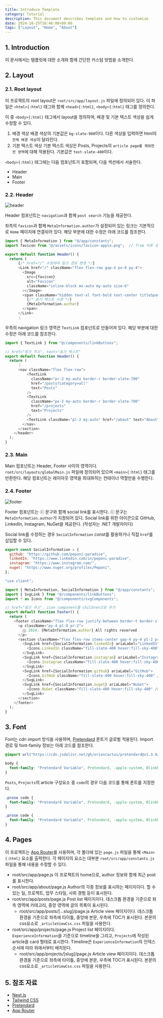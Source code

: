 ```yaml
---
title: Introduce Template
category: Tutorial
description: This document describes template and how to customize
date: 2024-10-25T10:46:00+09:00
tags: ["Layout", "Home", "About"]
---
```


## 1. Introduction

이 문서에서는 템플릿에 대한 소개와 함께 간단한 커스텀 방법을 소개한다.

## 2. Layout

### 2.1. Root layout

이 프로젝트의 root layout은 `root/src/app/layout.js` 파일에 정의되어 있다. 이 파일은 `<html>{:html}` 태그와 함께 `<head>{:html}`, `<body>{:html}` 태그를 정의한다.

이 중 `<body>{:html}` 태그에서 layout을 정의하며, 배경 및 기본 텍스트 색상을 쉽게 수정할 수 있다.
1. 배경 색상
    배경 색상의 기본값은 `bg-slate-900`이다. 다른 색상을 입력하면 html의 `전체 배경 색상`이 달라진다.
2. 기본 텍스트 색상
    기본 텍스트 색상은 Posts, Projects의 `article page를 제외한 전 영역`에 대해 적용된다. 기본값은 `text-slate-400`이다.

`<body>{:html}` 태그에는 다음 컴포넌트가 포함되며, 다음 섹션에서 서술한다.
- Header
- Main
- Footer

### 2.2. Header

![header](./posts/tutorial/Header.png)

Header 컴포넌트는 `navigation`과 함께 `post search` 기능을 제공한다.

좌측의 `favicon`과 함께 `MetaInformation.author`가 설정되어 있는 링크는 기본적으로 `Home` 페이지에 연결되어 있다. 해당 부분에 대한 수정은 아래 코드를 참조한다.
```js title="root/src/layouts/globalHeader.js" {2,7,15}
import { MetaInformation } from "@/app/constants";
import favicon from "@/assets/icons/favicon-apple.png";  // from 이후 경로 수정하여 favicon 변경

export default function Header() {
  return (
      {/* href="/" 수정하여 링크 경로 변경 */}
      <Link href="/" className="flex flex-row gap-4 px-8 py-4">  
        <Image
          src={favicon}
          alt="Favicon"
          className="inline-block mx-auto my-auto size-6"
        ></Image>
        <span className="hidden text-xl font-bold text-center titleSpan sm:inline-block">
          {/* 표기 텍스트 수정 */}
          {MetaInformation.author}
        </span>
      </Link>
      ⋮
```

우측의 navigation 링크 영역은 `TextLink` 컴포넌트로 만들어져 있다. 해당 부분에 대한 수정은 아래 코드를 참조한다.
```js title="root/src/layouts/globalHeader.js" {10-11,15-16,18}
import { TextLink } from "@/components/linkButtons";

// href="링크 주소", text="표기 텍스트"
export default function Header() {
  return (
      ⋮
      <nav className="flex flex-row">
          <TextLink
            className="pr-2 my-auto border-r border-slate-700"
            href="/posts?category=all"
            text="Posts"
          />
          <TextLink
            className="px-2 my-auto border-r border-slate-700"
            href="/projects"
            text="Projects"
          />
          <TextLink className="pl-2 my-auto" href="/about" text="About" />
        </nav>
      </section>
    </header>
  );
}
```

### 2.3. Main

Main 컴포넌트는 Header, Footer 사이의 영역이다. `root/src/layouts/globalMain.js` 파일에 정의되어 있으며 `<main>{:html}` 태그를 반환한다. 해당 컴포넌트는 레이아웃 영역을 최대화하는 컨테이너 역할만을 수행한다.

### 2.4. Footer

![footer](./posts/tutorial/Footer.png)

Footer 컴포넌트는 ⓒ 문구와 함께 social link를 표시한다. ⓒ 문구는 `MetaInformation.author`가 지정되어 있다. Social link를 위한 아이콘으로 GitHub, LinkedIn, Instagram, NuGet을 제공한다. (작성자는 .NET 개발자이다)

Social link를 수정하는 경우 `SocialInformation` const를 활용하거나 직접 `href`를 삽입할 수 있다.
```js title="root/src/app/constants.js"
export const SocialInformation = {
  github: "https://github.com/peponi-paradise",
  linkedIn: "https://www.linkedin.com/in/peponi-paradise",
  instagram: "https://www.instagram.com/",
  nuget: "https://www.nuget.org/profiles/Peponi",
};
```
```js title="root/src/layouts/globalFooter.js"
"use client";

import { MetaInformation, SocialInformation } from "@/app/constants";
import { SvgLink } from "@/components/linkButtons";
import * as Icons from "@/components/svgComponents";

// href="링크 주소", icon component를 children으로 추가
export default function Footer() {
  return (
    <footer className="flex flex-row justify-between border-t border-slate-700">
      <p className="py-4 pl-8 pr-2">
        ⓒ 2024. {MetaInformation.author} All rights reserved
      </p>
      <section className="flex flex-row items-center gap-4 py-4 pl-2 pr-8">
        <SvgLink href={SocialInformation.linkedIn} ariaLabel="LinkedIn">
          <Icons.LinkedIn className="fill-slate-400 hover:fill-sky-400" />
        </SvgLink>
        <SvgLink href={SocialInformation.instagram} ariaLabel="Instagram">
          <Icons.Instagram className="fill-slate-400 hover:fill-sky-400" />
        </SvgLink>
        <SvgLink href={SocialInformation.github} ariaLabel="GitHub">
          <Icons.GitHub className="fill-slate-400 hover:fill-sky-400" />
        </SvgLink>
        <SvgLink href={SocialInformation.nuget} ariaLabel="NuGet">
          <Icons.NuGet className="fill-slate-400 hover:fill-sky-400" />
        </SvgLink>
      </section>
    </footer>
  );
}
```

## 3. Font

Font는 cdn import 방식을 사용하며, [Pretendard](https://github.com/orioncactus/pretendard) 폰트가 글로벌 적용된다. Import 경로 및 font-family 정보는 아래 코드를 참조한다.
```css title="root/src/app/globals.css"
@import url("https://cdn.jsdelivr.net/gh/orioncactus/pretendard@v1.3.9/dist/web/variable/pretendardvariable.min.css");

body {
  font-family: "Pretendard Variable", Pretendard, -apple-system, BlinkMacSystemFont, system-ui, Roboto, "Helvetica Neue", "Segoe UI", "Apple SD Gothic Neo", "Noto Sans KR", "Malgun Gothic", "Apple Color Emoji", "Segoe UI Emoji", "Segoe UI Symbol", sans-serif !important;
}
```

`Posts`, `Projects`의 article 구성요소 중 `code`의 경우 다음 코드를 통해 폰트를 지정한다.
```css title="root/src/app/posts/[...slug]/_articleViewCss.css"
.prose code {
  font-family: "Pretendard Variable", Pretendard, -apple-system, BlinkMacSystemFont, system-ui, Roboto, "Helvetica Neue", "Segoe UI", "Apple SD Gothic Neo", "Noto Sans KR", "Malgun Gothic", "Apple Color Emoji", "Segoe UI Emoji", "Segoe UI Symbol", sans-serif;
}
```
```css title="root/src/app/projects/[slug]/_articleViewCss.css"
.prose code {
  font-family: "Pretendard Variable", Pretendard, -apple-system, BlinkMacSystemFont, system-ui, Roboto, "Helvetica Neue", "Segoe UI", "Apple SD Gothic Neo", "Noto Sans KR", "Malgun Gothic", "Apple Color Emoji", "Segoe UI Emoji", "Segoe UI Symbol", sans-serif;
}
```

## 4. Pages

이 프로젝트는 [App Router](https://nextjs.org/docs/app/building-your-application/routing#the-app-router)를 사용하며, 각 폴더에 있는 `page.js` 파일을 통해 `<Main>{:html}` 요소를 출력한다. 각 페이지의 요소는 대부분 `root/src/app/constants.js` 파일을 통해 내용을 수정할 수 있다.

- root/src/app/page.js
    이 프로젝트의 home으로, author 정보와 함께 최근 post를 표시한다.
- root/src/app/about/page.js
    Author의 각종 정보를 표시하는 페이지이다. 할 수 있는 일, 프로젝트, 업무 스타일, 사회 경험 등이 표시된다.
- root/src/app/posts/page.js
    Post list 페이지이다. 데스크톱 환경을 기준으로 좌측 영역에 카테고리, 중앙 영역에 글의 목록이 표시된다.
    - root/src/app/posts/[...slug]/page.js
        Article view 페이지이다. 데스크톱 환경을 기준으로 좌측에 타이틀, 중앙에 본문, 우측에 TOC가 표시된다. 본문의 css요소로 `_articleViewCss.css` 파일을 사용한다.
- root/src/app/projects/page.js
    Project list 페이지이다. `ExperienceInformation`을 기준으로 timeline을 그리고, `Projects`에 작성된 article을 card 형태로 표시한다. Timeline은 `ExperienceInformation`의 인덱스 순서에 따라 위에서부터 배치된다.
    - root/src/app/projects/[slug]/page.js
        Article view 페이지이다. 데스크톱 환경을 기준으로 좌측에 타이틀, 중앙에 본문, 우측에 TOC가 표시된다. 본문의 css요소로 `_articleViewCss.css` 파일을 사용한다.

## 5. 참조 자료

- [Next.js](https://nextjs.org)
- [Tailwind CSS](https://tailwindcss.com/)
- [Pretendard](https://github.com/orioncactus/pretendard)
- [App Router](https://nextjs.org/docs/app/building-your-application/routing#the-app-router)